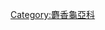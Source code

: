 {{Commons cat|Staurotypus}}
{{Classification bar|動物界|脊索動物門|爬行綱|龜鱉目|隐颈亚目|動胸龜總科|動胸龜科|麝香龜亞科|大麝香龜屬}}
{{Cat more|大麝香龜屬}}

[[Category:麝香龜亞科|Category:麝香龜亞科]]